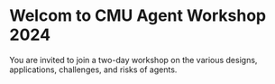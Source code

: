 # Welcom to CMU Agent Workshop 2024
 
You are invited to join a two-day workshop on the various designs, applications, challenges, and risks of agents.